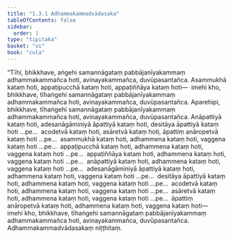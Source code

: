 ```yaml
---
title: "1.3.1 Adhammakammadvādasaka"
tableOfContents: false
sidebar:
  order: 1
type: "tipitaka"
basket: "vi"
book: "cula"
---
```



<DynamicBreadcrumb />

<Division number="25" book="cula" e="ch" v="4" p="29">

<Paragraph number="129" book="cula">
“Tīhi, bhikkhave, aṅgehi samannāgataṃ pabbājanīyakammaṃ adhammakammañca hoti, avinayakammañca, duvūpasantañca. Asammukhā kataṃ hoti, appaṭipucchā kataṃ hoti, appaṭiññāya kataṃ hoti—  imehi kho, bhikkhave, tīhaṅgehi samannāgataṃ pabbājanīyakammaṃ adhammakammañca hoti, avinayakammañca, duvūpasantañca.
</Paragraph>

<Paragraph number="130" book="cula">
Aparehipi, bhikkhave, tīhaṅgehi samannāgataṃ pabbājanīyakammaṃ adhammakammañca hoti, avinayakammañca, duvūpasantañca. Anāpattiyā kataṃ hoti, adesanāgāminiyā āpattiyā kataṃ hoti, desitāya āpattiyā kataṃ hoti …pe…  acodetvā kataṃ hoti, asāretvā kataṃ hoti, āpattiṃ anāropetvā kataṃ hoti …pe…  asammukhā kataṃ hoti, adhammena kataṃ hoti, vaggena kataṃ hoti …pe…  appaṭipucchā kataṃ hoti, adhammena kataṃ hoti, vaggena kataṃ hoti …pe…  appaṭiññāya kataṃ hoti, adhammena kataṃ hoti, vaggena kataṃ hoti …pe…  anāpattiyā kataṃ hoti, adhammena kataṃ hoti, vaggena kataṃ hoti …pe…  adesanāgāminiyā āpattiyā kataṃ hoti, adhammena kataṃ hoti, vaggena kataṃ hoti …pe…  desitāya āpattiyā kataṃ hoti, adhammena kataṃ hoti, vaggena kataṃ hoti …pe…  acodetvā kataṃ hoti, adhammena kataṃ hoti, vaggena kataṃ hoti …pe…  asāretvā kataṃ hoti, adhammena kataṃ hoti, vaggena kataṃ hoti …pe…  āpattiṃ anāropetvā kataṃ hoti, adhammena kataṃ hoti, vaggena kataṃ hoti—  imehi kho, bhikkhave, tīhaṅgehi samannāgataṃ pabbājanīyakammaṃ adhammakammañca hoti, avinayakammañca, duvūpasantañca.

</Paragraph>
</Division>

<Paragraph number="131" type="center" book="cula">
Adhammakammadvādasakaṃ niṭṭhitaṃ.
</Paragraph>